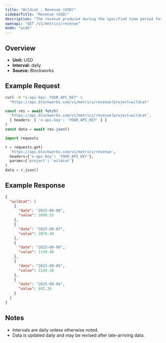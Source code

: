 ```yaml
---
title: "Wildcat : Revenue (USD)"
sidebarTitle: "Revenue (USD)"
description: "The revenue produced during the specified time period for given project."
openapi: "GET /v1/metrics/revenue"
mode: "wide"
---
```


## Overview

- **Unit:** USD
- **Interval:** daily
- **Source:** Blockworks

## Example Request

<CodeGroup>

```bash cURL
curl -H "x-api-key: YOUR_API_KEY" \
  "https://api.blockworks.com/v1/metrics/revenue?project=wildcat"
```

```typescript TypeScript
const res = await fetch(
  'https://api.blockworks.com/v1/metrics/revenue?project=wildcat',
  { headers: { 'x-api-key': 'YOUR_API_KEY' } }
)
const data = await res.json()
```

```python Python
import requests

r = requests.get(
  'https://api.blockworks.com/v1/metrics/revenue',
  headers={'x-api-key': 'YOUR_API_KEY'},
  params={'project': 'wildcat'}
)
data = r.json()
```

</CodeGroup>

## Example Response

```json
{
  "wildcat": [
    {
      "date": "2025-09-08",
      "value": 2690.53
    },
    {
      "date": "2025-09-07",
      "value": 2876.48
    },
    {
      "date": "2025-09-06",
      "value": 1149.48
    },
    {
      "date": "2025-09-05",
      "value": 2149.38
    },
    {
      "date": "2025-09-04",
      "value": 692.26
    }
  ]
}
```

## Notes
- Intervals are daily unless otherwise noted.
- Data is updated daily and may be revised after late-arriving data.
